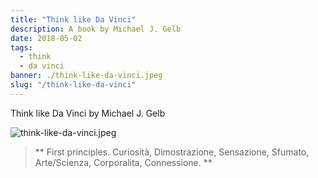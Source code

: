 ---
title: "Think like Da Vinci"
description: A book by Michael J. Gelb
date: 2018-05-02
tags:
  - think
  - da vinci
banner: ./think-like-da-vinci.jpeg
slug: "/think-like-da-vinci"
---

Think like Da Vinci by Michael J. Gelb

![think-like-da-vinci.jpeg](think-like-da-vinci.jpeg)

> ** First principles. Curiosità, Dimostrazione, Sensazione, Sfumato, Arte/Scienza, Corporalita, Connessione. **
